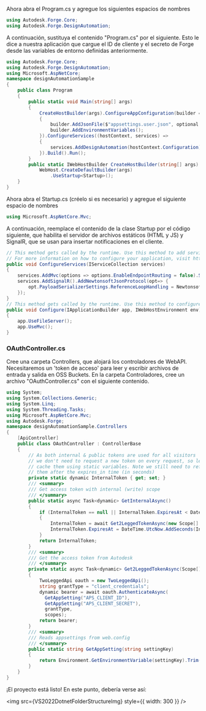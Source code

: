 
Ahora abra el Program.cs y agregue los siguientes espacios de nombres

```cs
using Autodesk.Forge.Core;
using Autodesk.Forge.DesignAutomation;
```

A continuación, sustituya el contenido "Program.cs" por el siguiente. Esto le dice a nuestra aplicación que cargue el ID de cliente y el secreto de Forge desde las variables de entorno definidas anteriormente.

```cs
using Autodesk.Forge.Core;
using Autodesk.Forge.DesignAutomation;
using Microsoft.AspNetCore;
namespace designAutomationSample
{
    public class Program
    {
        public static void Main(string[] args)
        {
            CreateHostBuilder(args).ConfigureAppConfiguration(builder =>
            {
                builder.AddJsonFile($"appsettings.user.json", optional: true);
                builder.AddEnvironmentVariables();
            }).ConfigureServices((hostContext, services) =>
            {
                services.AddDesignAutomation(hostContext.Configuration);
            }).Build().Run();
        }
        public static IWebHostBuilder CreateHostBuilder(string[] args) =>
            WebHost.CreateDefaultBuilder(args)
                .UseStartup<Startup>();
    }
}
```

Ahora abra el Startup.cs (créelo si es necesario) y agregue el siguiente espacio de nombres

```cs
using Microsoft.AspNetCore.Mvc;
```

A continuación, reemplace el contenido de la clase Startup por el código siguiente, que habilita el servidor de archivos estáticos (HTML y JS) y SignalR, que se usan para insertar notificaciones en el cliente.

```cs
// This method gets called by the runtime. Use this method to add services to the container.
// For more information on how to configure your application, visit https://go.microsoft.com/fwlink/?LinkID=398940
public void ConfigureServices(IServiceCollection services)
{
    services.AddMvc(options => options.EnableEndpointRouting = false).SetCompatibilityVersion(CompatibilityVersion.Version_3_0).AddNewtonsoftJson();
    services.AddSignalR().AddNewtonsoftJsonProtocol(opt=> {
        opt.PayloadSerializerSettings.ReferenceLoopHandling = Newtonsoft.Json.ReferenceLoopHandling.Ignore;
    });
}
// This method gets called by the runtime. Use this method to configure the HTTP request pipeline.
public void Configure(IApplicationBuilder app, IWebHostEnvironment env)
{
    app.UseFileServer();
    app.UseMvc();
}
```

### OAuthController.cs

Cree una carpeta Controllers, que alojará los controladores de WebAPI.
Necesitaremos un 'token de acceso' para leer y escribir archivos de entrada y salida en OSS Buckets. En la carpeta Controladores, cree un archivo "OAuthController.cs" con el siguiente contenido.

```cs title=OAuthController.cs
using System;
using System.Collections.Generic;
using System.Linq;
using System.Threading.Tasks;
using Microsoft.AspNetCore.Mvc;
using Autodesk.Forge;
namespace designAutomationSample.Controllers
{
    [ApiController]
    public class OAuthController : ControllerBase
    {
        // As both internal & public tokens are used for all visitors
        // we don't need to request a new token on every request, so let's
        // cache them using static variables. Note we still need to refresh
        // them after the expires_in time (in seconds)
        private static dynamic InternalToken { get; set; }
        /// <summary>
        /// Get access token with internal (write) scope
        /// </summary>
        public static async Task<dynamic> GetInternalAsync()
        {
            if (InternalToken == null || InternalToken.ExpiresAt < DateTime.UtcNow)
            {
                InternalToken = await Get2LeggedTokenAsync(new Scope[] { Scope.BucketCreate, Scope.BucketRead, Scope.BucketDelete, Scope.DataRead, Scope.DataWrite, Scope.DataCreate, Scope.CodeAll });
                InternalToken.ExpiresAt = DateTime.UtcNow.AddSeconds(InternalToken.expires_in);
            }
            return InternalToken;
        }
        /// <summary>
        /// Get the access token from Autodesk
        /// </summary>
        private static async Task<dynamic> Get2LeggedTokenAsync(Scope[] scopes)
        {
            TwoLeggedApi oauth = new TwoLeggedApi();
            string grantType = "client_credentials";
            dynamic bearer = await oauth.AuthenticateAsync(
              GetAppSetting("APS_CLIENT_ID"),
              GetAppSetting("APS_CLIENT_SECRET"),
              grantType,
              scopes);
            return bearer;
        }
        /// <summary>
        /// Reads appsettings from web.config
        /// </summary>
        public static string GetAppSetting(string settingKey)
        {
            return Environment.GetEnvironmentVariable(settingKey).Trim();
        }
    }
}
```

¡El proyecto está listo! En este punto, debería verse así:

<img src={VS2022DotnetFolderStructureImg} style={{ width: 300 }} />
